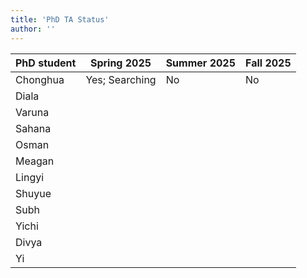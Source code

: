 ```yaml
---
title: 'PhD TA Status'
author: ''
---
```


| PhD student  | Spring 2025            | Summer 2025 | Fall 2025 |
|--------------|------------------------|-------------|-----------|
| Chonghua     | Yes; Searching         | No          | No        |
| Diala        |                        |             |           |
| Varuna
| Sahana
| Osman
| Meagan
| Lingyi
| Shuyue
| Subh
| Yichi
| Divya
| Yi
